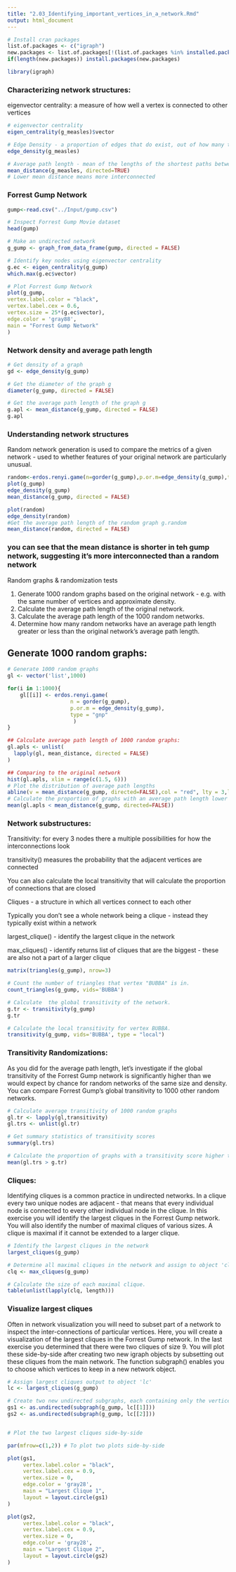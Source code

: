 ```yaml
---
title: "2.03_Identifying_important_vertices_in_a_network.Rmd"
output: html_document
---
```


```r
# Install cran packages
list.of.packages <- c("igraph")
new.packages <- list.of.packages[!(list.of.packages %in% installed.packages()[,"Package"])]
if(length(new.packages)) install.packages(new.packages)

library(igraph)
```

### Characterizing network structures:
eigenvector centrality: a measure of how well a vertex is connected to other vertices
```r
# eigenvector centrality 
eigen_centrality(g_measles)$vector

# Edge Density - a proportion of edges that do exist, out of how many that could exist given a number of nodes
edge_density(g_measles)

# Average path length - mean of the lengths of the shortest paths between all pairs of vertices
mean_distance(g_measles, directed=TRUE)
# Lower mean distance means more interconnected
```

### Forrest Gump Network
```r
gump<-read.csv("../Input/gump.csv")

# Inspect Forrest Gump Movie dataset
head(gump)

# Make an undirected network
g_gump <- graph_from_data_frame(gump, directed = FALSE)

# Identify key nodes using eigenvector centrality
g.ec <- eigen_centrality(g_gump)
which.max(g.ec$vector)

# Plot Forrest Gump Network
plot(g_gump,
vertex.label.color = "black", 
vertex.label.cex = 0.6,
vertex.size = 25*(g.ec$vector),
edge.color = 'gray88',
main = "Forrest Gump Network"
)
```
### Network density and average path length
```r
# Get density of a graph
gd <- edge_density(g_gump)

# Get the diameter of the graph g
diameter(g_gump, directed = FALSE)

# Get the average path length of the graph g
g.apl <- mean_distance(g_gump, directed = FALSE)
g.apl
```

### Understanding network structures

Random network generation is used to compare the metrics of a given network - used to whether features of your original network are particularly unusual.

```r
random<-erdos.renyi.game(n=gorder(g_gump),p.or.m=edge_density(g_gump),type="gnp")
plot(g_gump)
edge_density(g_gump)
mean_distance(g_gump, directed = FALSE)

plot(random)
edge_density(random)
#Get the average path length of the random graph g.random
mean_distance(random, directed = FALSE)
```
### you can see that the mean distance is shorter in teh gump network, suggesting it's more interconnected than a random network

Random graphs & randomization tests

1. Generate 1000 random graphs based on the original network - e.g. with the same number of vertices and approximate density.
2. Calculate the average path length of the original network.
3. Calculate the average path length of the 1000 random networks.
4. Determine how many random networks have an average path length greater or less than the original network's average path length.

## Generate 1000 random graphs:
```r
# Generate 1000 random graphs
gl <- vector('list',1000)

for(i in 1:1000){
    gl[[i]] <- erdos.renyi.game(
                    n = gorder(g_gump), 
                    p.or.m = edge_density(g_gump), 
                    type = "gnp"
                     ) 
}

## Calculate average path length of 1000 random graphs:
gl.apls <- unlist(
  lapply(gl, mean_distance, directed = FALSE) 
)
```

```r
## Comparing to the original network
hist(gl.apls, xlim = range(c(1.5, 6)))
# Plot the distribution of average path lengths
abline(v = mean_distance(g_gump, directed=FALSE),col = "red", lty = 3,lwd = 2)
# Calculate the proportion of graphs with an average path length lower than our observed
mean(gl.apls < mean_distance(g_gump, directed=FALSE))

```

### Network substructures:

Transitivity: for every 3 nodes there a multiple possibilities for how the interconnections look

transitivity() measures the probability that the adjacent vertices are connected

You can also calculate the local transitivity that will calculate the proportion of connections that are closed

Cliques - a structure in which all vertices connect to each other

Typically you don't see a whole network being a clique - instead they typically exist within a network

largest_clique() - identify the largest clique in the network

max_cliques() - identify returns list of cliques that are the biggest - these are also not a part of a larger clique

```r
matrix(triangles(g_gump), nrow=3)

# Count the number of triangles that vertex "BUBBA" is in.
count_triangles(g_gump, vids='BUBBA')

# Calculate  the global transitivity of the network.
g.tr <- transitivity(g_gump)
g.tr

# Calculate the local transitivity for vertex BUBBA.
transitivity(g_gump, vids='BUBBA', type = "local")
```

### Transitivity Randomizations:
As you did for the average path length, let's investigate if the global transitivity of the Forrest Gump network is significantly higher than we would expect by chance for random networks of the same size and density. You can compare Forrest Gump's global transitivity to 1000 other random networks.

```r
# Calculate average transitivity of 1000 random graphs
gl.tr <- lapply(gl,transitivity)
gl.trs <- unlist(gl.tr)

# Get summary statistics of transitivity scores
summary(gl.trs)

# Calculate the proportion of graphs with a transitivity score higher than Forrest Gump's network
mean(gl.trs > g.tr)
```

### Cliques:
Identifying cliques is a common practice in undirected networks. In a clique every two unique nodes are adjacent - that means that every individual node is connected to every other individual node in the clique. In this exercise you will identify the largest cliques in the Forrest Gump network. You will also identify the number of maximal cliques of various sizes. A clique is maximal if it cannot be extended to a larger clique.

```r
# Identify the largest cliques in the network
largest_cliques(g_gump)

# Determine all maximal cliques in the network and assign to object 'clq'
clq <- max_cliques(g_gump)

# Calculate the size of each maximal clique.
table(unlist(lapply(clq, length)))

```

### Visualize largest cliques

Often in network visualization you will need to subset part of a network to inspect the inter-connections of particular vertices. Here, you will create a visualization of the largest cliques in the Forrest Gump network. In the last exercise you determined that there were two cliques of size 9. You will plot these side-by-side after creating two new igraph objects by subsetting out these cliques from the main network. The function subgraph() enables you to choose which vertices to keep in a new network object.

```r
# Assign largest cliques output to object 'lc'
lc <- largest_cliques(g_gump)

# Create two new undirected subgraphs, each containing only the vertices of each largest clique.
gs1 <- as.undirected(subgraph(g_gump, lc[[1]]))
gs2 <- as.undirected(subgraph(g_gump, lc[[2]]))


# Plot the two largest cliques side-by-side

par(mfrow=c(1,2)) # To plot two plots side-by-side

plot(gs1,
     vertex.label.color = "black", 
     vertex.label.cex = 0.9,
     vertex.size = 0,
     edge.color = 'gray28',
     main = "Largest Clique 1",
     layout = layout.circle(gs1)
)

plot(gs2,
     vertex.label.color = "black", 
     vertex.label.cex = 0.9,
     vertex.size = 0,
     edge.color = 'gray28',
     main = "Largest Clique 2",
     layout = layout.circle(gs2)
)
```










